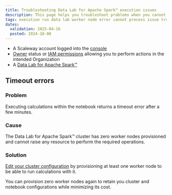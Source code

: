```yaml
---
title: Troubleshooting Data Lab for Apache Spark™ execution issues
description: This page helps you troubleshoot problems when you cannot execute calculations with your Data Lab for Apache Spark™ cluster
tags: execution run data lab worker node error cannot process issue troubleshooting solution
dates:
  validation: 2025-04-16
  posted: 2024-10-08
---
```



<Requirements />

- A Scaleway account logged into the [console](https://account.scaleway.com/?service=elements)
- [Owner](/iam/concepts/#owner) status or [IAM permissions](/iam/concepts/#permission) allowing you to perform actions in the intended Organization
- A [Data Lab for Apache Spark™](/data-lab/how-to/create-data-lab/)

## Timeout errors

### Problem

Executing calculations within the notebook returns a timeout error after a few minutes.

### Cause

The Data Lab for Apache Spark™ cluster has zero worker nodes provisioned and cannot raise any resource to perform the required operations.

### Solution

[Edit your cluster configuration](/data-lab/how-to/manage-delete-data-lab/) by provisioning at least one worker node to be able to run calculations with it.

<Message type="note">
You can provision zero worker nodes again to retain you cluster and notebook configurations while minimizing its cost.
</Message>

